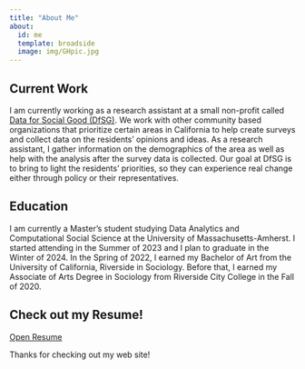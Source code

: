 ```yaml
---
title: "About Me"
about:
  id: me
  template: broadside
  image: img/GHpic.jpg
---
```


::: {#me}
## Current Work

I am currently working as a research assistant at a small non-profit called [Data for Social Good (DfSG)](https://dataforsocialgood.org/). We work with other community based organizations that prioritize certain areas in California to help create surveys and collect data on the residents' opinions and ideas. As a research assistant, I gather information on the demographics of the area as well as help with the analysis after the survey data is collected. Our goal at DfSG is to bring to light the residents' priorities, so they can experience real change either through policy or their representatives.

## Education

I am currently a Master's student studying Data Analytics and Computational Social Science at the University of Massachusetts-Amherst. I started attending in the Summer of 2023 and I plan to graduate in the Winter of 2024. In the Spring of 2022, I earned my Bachelor of Art from the University of California, Riverside in Sociology. Before that, I earned my Associate of Arts Degree in Sociology from Riverside City College in the Fall of 2020.

## Check out my Resume!

<a href = "files/ResumeDec24.pdf"
target="_blank">Open Resume</a>
:::

Thanks for checking out my web site!
